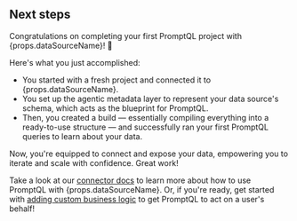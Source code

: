 ## Next steps

Congratulations on completing your first PromptQL project with {props.dataSourceName}! 🎉

Here's what you just accomplished:

- You started with a fresh project and connected it to {props.dataSourceName}.
- You set up the agentic metadata layer to represent your data source's schema, which acts as the blueprint for
  PromptQL.
- Then, you created a build — essentially compiling everything into a ready-to-use structure — and successfully ran your
  first PromptQL queries to learn about your data.

Now, you're equipped to connect and expose your data, empowering you to iterate and scale with confidence. Great work!

Take a look at our [connector docs](/reference/connectors/index.mdx) to learn more about how to use PromptQL with
{props.dataSourceName}. Or, if you're ready, get started with [adding custom business logic](/business-logic/index.mdx)
to get PromptQL to act on a user's behalf!
